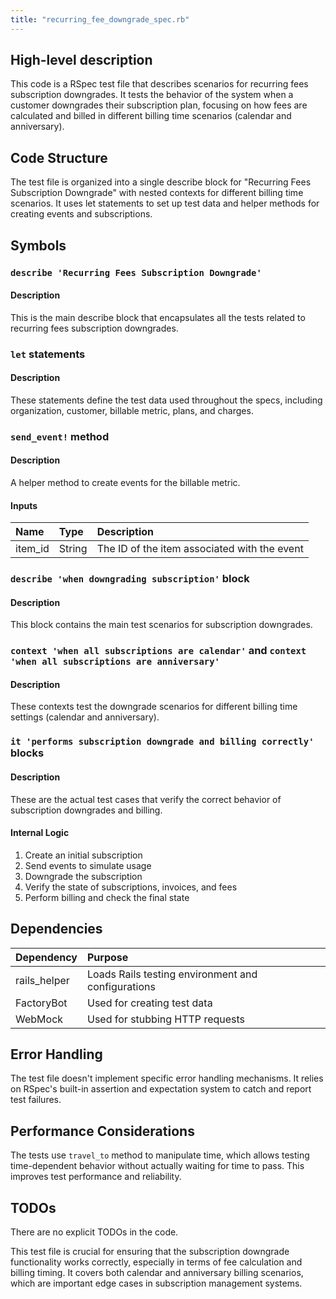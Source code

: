 ```yaml
---
title: "recurring_fee_downgrade_spec.rb"
---
```


## High-level description
This code is a RSpec test file that describes scenarios for recurring fees subscription downgrades. It tests the behavior of the system when a customer downgrades their subscription plan, focusing on how fees are calculated and billed in different billing time scenarios (calendar and anniversary).

## Code Structure
The test file is organized into a single describe block for "Recurring Fees Subscription Downgrade" with nested contexts for different billing time scenarios. It uses let statements to set up test data and helper methods for creating events and subscriptions.

## Symbols

### `describe 'Recurring Fees Subscription Downgrade'`
#### Description
This is the main describe block that encapsulates all the tests related to recurring fees subscription downgrades.

### `let` statements
#### Description
These statements define the test data used throughout the specs, including organization, customer, billable metric, plans, and charges.

### `send_event!` method
#### Description
A helper method to create events for the billable metric.

#### Inputs
| Name | Type | Description |
|:-----|:-----|:------------|
| item_id | String | The ID of the item associated with the event |

### `describe 'when downgrading subscription'` block
#### Description
This block contains the main test scenarios for subscription downgrades.

### `context 'when all subscriptions are calendar'` and `context 'when all subscriptions are anniversary'`
#### Description
These contexts test the downgrade scenarios for different billing time settings (calendar and anniversary).

### `it 'performs subscription downgrade and billing correctly'` blocks
#### Description
These are the actual test cases that verify the correct behavior of subscription downgrades and billing.

#### Internal Logic
1. Create an initial subscription
2. Send events to simulate usage
3. Downgrade the subscription
4. Verify the state of subscriptions, invoices, and fees
5. Perform billing and check the final state

## Dependencies
| Dependency | Purpose |
|:-----------|:--------|
| rails_helper | Loads Rails testing environment and configurations |
| FactoryBot | Used for creating test data |
| WebMock | Used for stubbing HTTP requests |

## Error Handling
The test file doesn't implement specific error handling mechanisms. It relies on RSpec's built-in assertion and expectation system to catch and report test failures.

## Performance Considerations
The tests use `travel_to` method to manipulate time, which allows testing time-dependent behavior without actually waiting for time to pass. This improves test performance and reliability.

## TODOs
There are no explicit TODOs in the code.

This test file is crucial for ensuring that the subscription downgrade functionality works correctly, especially in terms of fee calculation and billing timing. It covers both calendar and anniversary billing scenarios, which are important edge cases in subscription management systems.